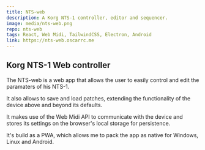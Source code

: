 ---
title: NTS-web
description: A Korg NTS-1 controller, editor and sequencer.
image: media/nts-web.png
repo: nts-web
tags: React, Web Midi, TailwindCSS, Electron, Android
link: https://nts-web.oscarrc.me
---

## Korg NTS-1 Web controller

The NTS-web is a web app that allows the user to easily control and edit the paramaters of his NTS-1.

It also allows to save and load patches, extending the functionality of the device above and beyond its defaults.

It makes use of the Web Midi API to communicate with the device and stores its settings on the browser's local storage for persistence.

It's build as a PWA, which allows me to pack the app as native for Windows, Linux and Android.
